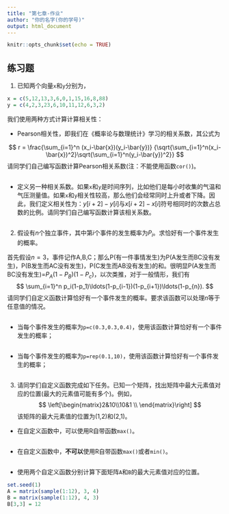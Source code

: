 ---
title: "第七章-作业"
author: "你的名字(你的学号)"
output: html_document
---

```{r setup, include=FALSE}
knitr::opts_chunk$set(echo = TRUE)
```

## 练习题

1. 已知两个向量`x`和`y`分别为，
```{r}
x = c(5,12,13,3,6,0,1,15,16,8,88)
y = c(4,2,3,23,6,10,11,12,6,3,2)
```
我们使用两种方式计算计算相关性：


- Pearson相关性，即我们在《概率论与数理统计》学习的相关系数，其公式为

$$
    r = \frac{\sum_{i=1}^n (x_i-\bar{x})(y_i-\bar{y})}
    {\sqrt{\sum_{i=1}^n(x_i-\bar{x})^2}\sqrt{\sum_{i=1}^n(y_i-\bar{y})^2}}
$$
    请同学们自己编写函数计算Pearson相关系数(注：不能使用函数`cor()`)。
```{r}

```
- 定义另一种相关系数。如果`x`和`y`是时间序列，比如他们是每小时收集的气温和气压测量值。如果`x`和`y`相关性较高，那么他们会经常同时上升或者下降。因此，我们定义相关性为：$y[i+2]-y[i]$与$x[i+2]-x[i]$符号相同时的次数占总数的比例。请同学们自己编写函数计算该相关系数。
```{r}

```

2. 假设有$n$个独立事件，其中第$i$个事件的发生概率为$P_i$。求恰好有一个事件发生的概率。

首先假设$n=3$，事件记作A,B,C；那么P(有一件事情发生)为P(A发生而BC没有发生)，P(B发生而AC没有发生)，P(C发生而AB没有发生)的和。很明显P(A发生而BC没有发生)=$P_A(1-P_B)(1-P_c)$，以次类推，对于一般情形，我们有
$$
\sum_{i=1}^n p_i(1-p_1)\ldots(1-p_{i-1})(1-p_{i+1})\ldots(1-p_{n}).
$$
请同学们自定义函数计算恰好有一个事件发生的概率。要求该函数可以处理$n$等于任意值的情况。

```{r}

```


- 当每个事件发生的概率为`p=c(0.3,0.3,0.4)`，使用该函数计算恰好有一个事件发生的概率；
```{r}

```

- 当每个事件发生的概率为`p=rep(0.1,10)`，使用该函数计算恰好有一个事件发生的概率；
```{r}

```


3. 请同学们自定义函数完成如下任务。已知一个矩阵，找出矩阵中最大元素值对应的位置(最大的元素值可能有多个)。例如，
$$
\left[\begin{matrix}2&10\\10&1 \\ \end{matrix}\right]
$$
该矩阵的最大元素值的位置为(1,2)和(2,1)。

- 在自定义函数中，可以使用R自带函数`max()`。
```{r}

```
    
- 在自定义函数中，**不可以**使用R自带函数`max()`或者`min()`。
```{r}

```
- 使用两个自定义函数分别计算下面矩阵`A`和`B`的最大元素值对应的位置。
```{r}
set.seed(1)
A = matrix(sample(1:12), 3, 4)
B = matrix(sample(1:12), 4, 3)
B[3,3] = 12
```
    
```{r}

```
  


